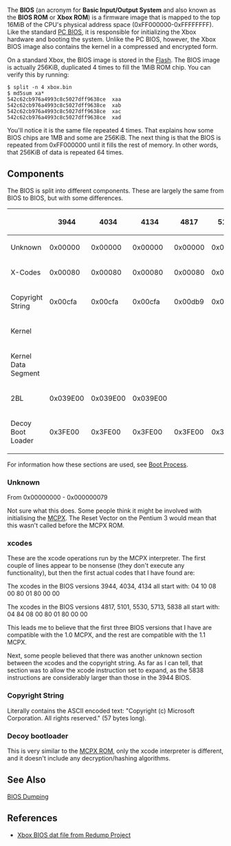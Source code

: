 The '''BIOS''' (an acronym for '''Basic Input/Output System''' and also known as the '''BIOS ROM''' or '''Xbox ROM''') is a firmware image that is mapped to the top 16MiB of the CPU's physical address space (0xFF000000-0xFFFFFFFF). Like the standard [https://en.wikipedia.org/wiki/BIOS PC BIOS], it is responsible for initializing the Xbox hardware and booting the system. Unlike the PC BIOS, however, the Xbox BIOS image also contains the kernel in a compressed and encrypted form.

On a standard Xbox, the BIOS image is stored in the [[Flash]]. The BIOS image is actually 256KiB, duplicated 4 times to fill the 1MiB ROM chip. You can verify this by running:

<pre>
$ split -n 4 xbox.bin 
$ md5sum xa*
542c62cb976a4993c8c5027dff9638ce  xaa
542c62cb976a4993c8c5027dff9638ce  xab
542c62cb976a4993c8c5027dff9638ce  xac
542c62cb976a4993c8c5027dff9638ce  xad
</pre>

You'll notice it is the same file repeated 4 times. That explains how some BIOS chips are 1MB and some are 256KiB. The next thing is that the BIOS is repeated from 0xFF000000 until it fills the rest of memory. In other words, that 256KiB of data is repeated 64 times.

== Components ==

The BIOS is split into different components. These are largely the same from BIOS to BIOS, but with some differences.

{| class="wikitable"
!
! 3944
! 4034
! 4134
! 4817
! 5101
! 5530
! 5713
! 5838
|-
! Unknown
| 0x00000
| 0x00000
| 0x00000
| 0x00000
| 0x00000
| 0x00000
| 0x00000
| 0x00000
|-
! X-Codes
| 0x00080
| 0x00080
| 0x00080
| 0x00080
| 0x00080
| 0x00080
| 0x00080
| 0x00080
|-
! Copyright String 
| 0x00cfa
| 0x00cfa
| 0x00cfa
| 0x00db9
| 0x00e49
| 0x00e59
| 0x00e59
| 0x00dcc
|-
! Kernel
| 
| 
| 
| 
| 
| 
| 
| 
|-
! Kernel Data Segment
| 
| 
| 
| 
| 
| 
| 
| 
|-
! 2BL
| 0x039E00
| 0x039E00
| 0x039E00
| 
| 
| 
| 
| 
|-
! Decoy Boot Loader
| 0x3FE00
| 0x3FE00
| 0x3FE00
| 0x3FE00
| 0x3FE00
| 0x3FE00
| 0x3FE00
| 0x3FE00
|}

For information how these sections are used, see [[Boot Process]].

=== Unknown ===

From 0x00000000 - 0x000000079

Not sure what this does. Some people think it might be involved with initialising the [[MCPX]]{{citation needed}}. The Reset Vector on the Pentium 3 would mean that this wasn't called before the MCPX ROM{{citation needed}}.

=== xcodes ===

These are the xcode operations run by the MCPX interpreter. The first couple of lines appear to be nonsense (they don't execute any functionality), but then the first actual codes that I have found are:

The xcodes in the BIOS versions 3944, 4034, 4134 all start with:
04 10 08 00 80 01 80 00 00

The xcodes in the BIOS versions 4817, 5101, 5530, 5713, 5838 all start with:
04 84 08 00 80 01 80 00 00

This leads me to believe that the first three BIOS versions that I have are compatible with the 1.0 MCPX, and the rest are compatible with the 1.1 MCPX.

Next, some people believed that there was another unknown section between the xcodes and the copyright string. As far as I can tell, that section was to allow the xcode instruction set to expand, as the 5838 instructions are considerably larger than those in the 3944 BIOS.

=== Copyright String ===

Literally contains the ASCII encoded text: "Copyright (c) Microsoft Corporation. All rights reserved." (57 bytes long).

=== Decoy bootloader ===

This is very similar to the [[MCPX ROM]], only the xcode interpreter is different, and it doesn't include any decryption/hashing algorithms.

== See Also ==

[[BIOS Dumping]]

== References ==

* [http://redump.org/datfile/xbox-bios/ Xbox BIOS dat file from Redump Project]